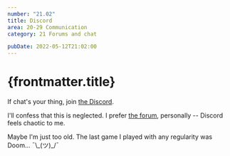 ```yaml
---
number: "21.02"
title: Discord
area: 20-29 Communication
category: 21 Forums and chat

pubDate: 2022-05-12T21:02:00
---
```


# {frontmatter.title}

If chat's your thing, join [the Discord](http://discord.gg/KYWzAJhmPv).

I'll confess that this is neglected. I prefer [the forum](/20-29-communication/21-forums-and-chat/21.01-the-forum/), personally -- Discord feels chaotic to me.

Maybe I'm just too old. The last game I played with any regularity was Doom... ¯\\\_(ツ)\_/¯
